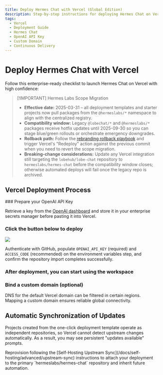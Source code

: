 ```yaml
---
title: Deploy Hermes Chat with Vercel (Global Edition)
description: Step-by-step instructions for deploying Hermes Chat on Vercel with enterprise-ready guardrails, automated updates, and rollback guidance.
tags:
  - Vercel
  - Deployment Guide
  - Hermes Chat
  - OpenAI API Key
  - Custom Domain
  - Continuous Delivery
---
```


# Deploy Hermes Chat with Vercel

Follow this enterprise-ready checklist to launch Hermes Chat on Vercel with high confidence:

> \[!IMPORTANT] Hermes Labs Scope Migration
>
> - **Effective date:** 2025-03-31 – all deployment templates and starter projects now pull packages from the `@hermeslabs/*` namespace to align with the centralized registry.
> - **Compatibility window:** Legacy `@lobechat/*` and `@hermeslabs/*` packages receive hotfix updates until 2025-09-30 so you can stage blue/green rollouts or orchestrate emergency downgrades.
> - **Rollback path:** Follow the [rebranding rollback playbook](/docs/development/rebranding#rollback-strategy) and trigger Vercel's "Redeploy" action against the previous commit when you need to revert the scope migration.
> - **Breaking-change considerations:** Update any Vercel integration still targeting the `lobehub/lobe-chat` repository to `hermeslabs/hermes-chat` before the compatibility window closes; otherwise automated deploys will fail once the legacy repo is archived.

## Vercel Deployment Process

<Steps>
  ### Prepare your OpenAI API Key

  Retrieve a key from the [OpenAI dashboard](https://platform.openai.com/account/api-keys) and store it in your enterprise secrets manager before pasting it into Vercel.

  ### Click the button below to deploy

  [![][deploy-button-image]][deploy-link]

  Authenticate with GitHub, populate `OPENAI_API_KEY` (required) and `ACCESS_CODE` (recommended) on the environment variables step, and confirm the repository import completes successfully.

  ### After deployment, you can start using the workspace

  ### Bind a custom domain (optional)

  DNS for the default Vercel domain can be filtered in certain regions. Mapping a custom domain ensures reliable global connectivity.
</Steps>

## Automatic Synchronization of Updates

Projects created from the one-click deployment template operate as independent repositories, so Vercel cannot detect upstream changes automatically. As a result, you may see persistent "updates available" prompts.

<Callout>
  Reprovision following the [Self-Hosting Upstream Sync](/docs/self-hosting/advanced/upstream-sync)
  instructions to attach your deployment to the primary `hermeslabs/hermes-chat` repository and inherit future automation.
</Callout>

[deploy-button-image]: https://vercel.com/button
[deploy-link]: https://vercel.com/new/clone?repository-url=https%3A%2F%2Fgithub.com%2Fhermeslabs%2Fhermes-chat&env=OPENAI_API_KEY,ACCESS_CODE&envDescription=Find%20your%20OpenAI%20API%20Key%20by%20click%20the%20right%20Learn%20More%20button.%20%7C%20Access%20Code%20can%20protect%20your%20website&envLink=https%3A%2F%2Fplatform.openai.com%2Faccount%2Fapi-keys&project-name=hermes-chat&repository-name=hermes-chat
